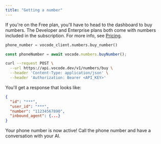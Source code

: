 ```yaml
---
title: "Getting a number"
---
```


If you're on the Free plan, you'll have to head to the dashboard to buy numbers. The Developer and
Enterprise plans both come with numbers included in the subscription. For more info, see [Pricing](https://vocode.dev/pricing).

<CodeGroup>

```python Python
phone_number = vocode_client.numbers.buy_number()
```

```typescript TypeScript
const phoneNumber = await vocode.numbers.buyNumber();
```

```bash cURL
curl --request POST \
  --url https://api.vocode.dev/v1/numbers/buy \
  --header 'Content-Type: application/json' \
  --header 'Authorization: Bearer <API_KEY>'
```

</CodeGroup>

You'll get a response that looks like:

```json
{
  "id": "***",
  "user_id": "***",
  "number": "11234567890",
  "inbound_agent": {...}
}
```

Your phone number is now active! Call the phone number and have a conversation with your AI.
